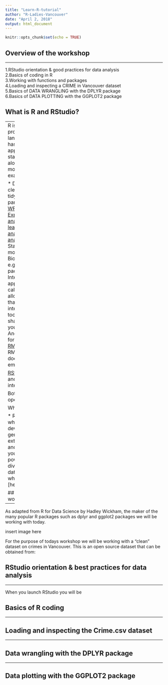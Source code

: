 ```yaml
---
title: "Learn-R-tutorial"
author: "R-Ladies-Vancouver"
date: "April 2, 2018"
output: html_document
---
```


```r
knitr::opts_chunk$set(echo = TRUE)
```


## Overview of the workshop

---

1.RStudio orientation & good practices for data analysis   
2.Basics of coding in R  
3.Working with functions and packages  
4.Loading and inspecting a CRIME in Vancouver dataset  
5.Basics of DATA WRANGLING with the DPLYR package  
6.Basics of DATA PLOTTING with the GGPLOT2 package  


## What is R and RStudio?

---
R is a Statistical programming language, however it has many diverse applications beyond statistical analysis alone. Here are some most common examples:

* Data sorting, cleaning, organizing, tidying, transforming - part of [data WRANGLING]()
* [Exploratory data analysis]() - 
* [Machine learning]()
* [Network analysis]()
* [Time-series analysis]()
* Basic Statistics
* Statistical models and tests
* Bioinformatics, e.g. bioconductor package]()
* Interactive web applications - they are called [RShiny apps]() and allow you to build plots that users can explore interactively. Fantastic tool for sharing/communicating your data analysis 
* And another great tool for sharing analysis is [RMarkdown](), in RMarkdown documents you can embedd R code and

[RStudio]() is a powerful and productive user interface for R. 

Both are free and open-source. 

Why learn R?:

* R community (folks who maintain it, develop packages and generally code) is extremly welcoming and supportive, if you're a beginner...
* powerful tool with a diverse application in data science
* find out what companies use R [here]


## Data analysis workflow

---

As adapted from R for Data Science by Hadley Wickham, the maker of the many popular R packages such as dplyr and ggplot2 packages we will be working with today.

insert image here

For the purpose of todays workshop we will be working with a "clean" dataset on crimes in Vancouver. This is an open source dataset that can be obtained from:


## RStudio orientation & best practices for data analysis

---

When you launch RStudio you will be 


## Basics of R coding

---

## Loading and inspecting the Crime.csv dataset

---

## Data wrangling with the DPLYR package

---


## Data plotting with the GGPLOT2 package
